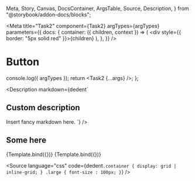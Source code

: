   Meta,
  Story,
  Canvas,
  DocsContainer,
  ArgsTable,
  Source,
  Description,
} from "@storybook/addon-docs/blocks";

<Meta
  title="Task2"
  component={Task2}
  argTypes={argTypes}
  parameters={{
    docs: {
      container: ({ children, context }) => (
        <DocsContainer context={context}>
          <div style={{ border: "5px solid red" }}>{children}</div>
        </DocsContainer>
      ),
    },
  }}
/>

# Button

  console.log({ argTypes });
  return <Task2 {...args} />;
};

<ArgsTable story="Primary" />

<Description
  markdown={dedent`
  ## Custom description
  Insert fancy markdown here.
`}
/>

<Canvas>
  <h2>Some here</h2>
  <Story
    name="Primary"
    args={{
      task: {
        id: "3",
        title: "Test Task1",
        state: "TASK_INBOX",
        updatedAt: new Date(2021, 0, 1, 9, 0),
      },
    }}
    parameters={{
      docs: {
        source: {
          type: "code",
        },
      },
    }}
  >
    {Template.bind({})}
  </Story>
  <Story
    name="Secondary"
    args={{
      task: {
        id: "3",
        title: "Test Task1",
        state: "TASK_INBOX",
        updatedAt: new Date(2021, 0, 1, 9, 0),
      },
    }}
    parameters={{
      docs: {
        source: {
          type: "code",
        },
      },
    }}
  >
    {Template.bind({})}
  </Story>
</Canvas>

<ArgsTable of={Task2} />

<Source
  language="css"
  code={dedent`
     .container {
       display: grid | inline-grid;
     }
     .large {
       font-size : 100px;
     }
`}
/>
